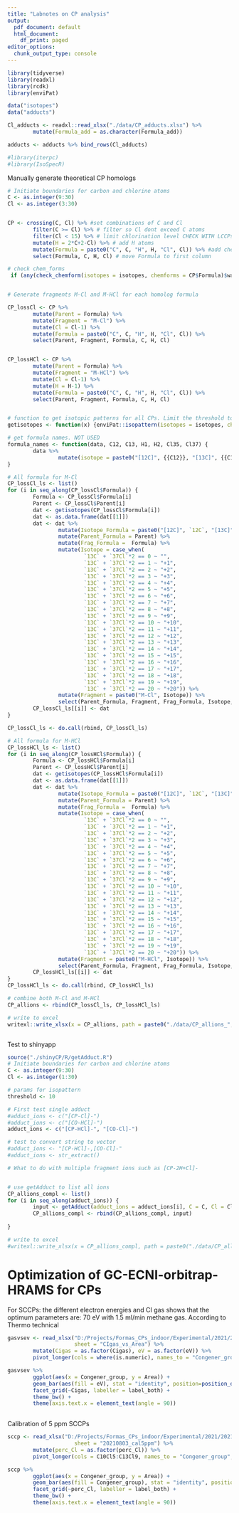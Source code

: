 ```yaml
---
title: "Labnotes on CP analysis"
output:
  pdf_document: default
  html_document:
    df_print: paged
editor_options:
  chunk_output_type: console
---
```



```r

library(tidyverse)
library(readxl)
library(rcdk)
library(enviPat)

data("isotopes")
data("adducts")

Cl_adducts <- readxl::read_xlsx("./data/CP_adducts.xlsx") %>%
        mutate(Formula_add = as.character(Formula_add))

adducts <- adducts %>% bind_rows(Cl_adducts)

#library(iterpc)
#library(IsoSpecR)

```



Manually generate theoretical CP homologs
```r

# Initiate boundaries for carbon and chlorine atoms
C <- as.integer(9:30)
Cl <- as.integer(3:30)


CP <- crossing(C, Cl) %>% #set combinations of C and Cl
        filter(C >= Cl) %>% # filter so Cl dont exceed C atoms
        filter(Cl < 15) %>% # limit chlorination level CHECK WITH LCCPs!!
        mutate(H = 2*C+2-Cl) %>% # add H atoms
        mutate(Formula = paste0("C", C, "H", H, "Cl", Cl)) %>% #add chemical formula
        select(Formula, C, H, Cl) # move Formula to first column

# check chem_forms
 if (any(check_chemform(isotopes = isotopes, chemforms = CP$Formula)$warning == TRUE)) {print("Warning: incorrect formula")} else {"All correct"}


# Generate fragments M-Cl and M-HCl for each homolog formula

CP_lossCl <- CP %>%
        mutate(Parent = Formula) %>%
        mutate(Fragment = "M-Cl") %>%
        mutate(Cl = Cl-1) %>%
        mutate(Formula = paste0("C", C, "H", H, "Cl", Cl)) %>%
        select(Parent, Fragment, Formula, C, H, Cl)


CP_lossHCl <- CP %>%
        mutate(Parent = Formula) %>%
        mutate(Fragment = "M-HCl") %>%
        mutate(Cl = Cl-1) %>%
        mutate(H = H-1) %>%
        mutate(Formula = paste0("C", C, "H", H, "Cl", Cl)) %>%
        select(Parent, Fragment, Formula, C, H, Cl)


# function to get isotopic patterns for all CPs. Limit the threshold to 1%, neutral form. data("isotopes") needs to be loaded first
getisotopes <- function(x) {enviPat::isopattern(isotopes = isotopes, chemforms = x, threshold = 1, plotit = FALSE, charge = -1)}

# get formula names. NOT USED
formula_names <- function(data, C12, C13, H1, H2, Cl35, Cl37) {
        data %>%
                mutate(isotope = paste0("[12C]", {{C12}}, "[13C]", {{C13}}, "[1H]", {{H1}}, "[2H]", {{H2}}, "[35Cl]", {{Cl35}}, "[37Cl]", {{Cl37}}))
}

# All formula for M-Cl
CP_lossCl_ls <- list()
for (i in seq_along(CP_lossCl$Formula)) {
        Formula <- CP_lossCl$Formula[i]
        Parent <- CP_lossCl$Parent[i]
        dat <- getisotopes(CP_lossCl$Formula[i])
        dat <- as.data.frame(dat[[1]])
        dat <- dat %>% 
                mutate(Isotope_Formula = paste0("[12C]", `12C`, "[13C]", `13C`, "[1H]", `1H`, "[2H]", `2H`, "[35Cl]", `35Cl`, "[37Cl]", `37Cl`)) %>%
                mutate(Parent_Formula = Parent) %>%
                mutate(Frag_Formula =  Formula) %>%
                mutate(Isotope = case_when(
                        `13C` + `37Cl`*2 == 0 ~ "",
                        `13C` + `37Cl`*2 == 1 ~ "+1",
                        `13C` + `37Cl`*2 == 2 ~ "+2",
                        `13C` + `37Cl`*2 == 3 ~ "+3",
                        `13C` + `37Cl`*2 == 4 ~ "+4",
                        `13C` + `37Cl`*2 == 5 ~ "+5",
                        `13C` + `37Cl`*2 == 6 ~ "+6",
                        `13C` + `37Cl`*2 == 7 ~ "+7",
                        `13C` + `37Cl`*2 == 8 ~ "+8",
                        `13C` + `37Cl`*2 == 9 ~ "+9",
                        `13C` + `37Cl`*2 == 10 ~ "+10",
                        `13C` + `37Cl`*2 == 11 ~ "+11",
                        `13C` + `37Cl`*2 == 12 ~ "+12",
                        `13C` + `37Cl`*2 == 13 ~ "+13",
                        `13C` + `37Cl`*2 == 14 ~ "+14",
                        `13C` + `37Cl`*2 == 15 ~ "+15",
                        `13C` + `37Cl`*2 == 16 ~ "+16",
                        `13C` + `37Cl`*2 == 17 ~ "+17",
                        `13C` + `37Cl`*2 == 18 ~ "+18",
                        `13C` + `37Cl`*2 == 19 ~ "+19",
                        `13C` + `37Cl`*2 == 20 ~ "+20")) %>%
                mutate(Fragment = paste0("M-Cl", Isotope)) %>%
                select(Parent_Formula, Fragment, Frag_Formula, Isotope, Isotope_Formula, `m/z`, abundance, `12C`, `13C`, `1H`, `2H`, `35Cl`, `37Cl`)
        CP_lossCl_ls[[i]] <- dat
}

CP_lossCl_ls <- do.call(rbind, CP_lossCl_ls)

# All formula for M-HCl
CP_lossHCl_ls <- list()
for (i in seq_along(CP_lossHCl$Formula)) {
        Formula <- CP_lossHCl$Formula[i]
        Parent <- CP_lossHCl$Parent[i]
        dat <- getisotopes(CP_lossHCl$Formula[i])
        dat <- as.data.frame(dat[[1]])
        dat <- dat %>% 
                mutate(Isotope_Formula = paste0("[12C]", `12C`, "[13C]", `13C`, "[1H]", `1H`, "[2H]", `2H`, "[35Cl]", `35Cl`, "[37Cl]", `37Cl`)) %>%
                mutate(Parent_Formula = Parent) %>%
                mutate(Frag_Formula =  Formula) %>%
                mutate(Isotope = case_when(
                        `13C` + `37Cl`*2 == 0 ~ "",
                        `13C` + `37Cl`*2 == 1 ~ "+1",
                        `13C` + `37Cl`*2 == 2 ~ "+2",
                        `13C` + `37Cl`*2 == 3 ~ "+3",
                        `13C` + `37Cl`*2 == 4 ~ "+4",
                        `13C` + `37Cl`*2 == 5 ~ "+5",
                        `13C` + `37Cl`*2 == 6 ~ "+6",
                        `13C` + `37Cl`*2 == 7 ~ "+7",
                        `13C` + `37Cl`*2 == 8 ~ "+8",
                        `13C` + `37Cl`*2 == 9 ~ "+9",
                        `13C` + `37Cl`*2 == 10 ~ "+10",
                        `13C` + `37Cl`*2 == 11 ~ "+11",
                        `13C` + `37Cl`*2 == 12 ~ "+12",
                        `13C` + `37Cl`*2 == 13 ~ "+13",
                        `13C` + `37Cl`*2 == 14 ~ "+14",
                        `13C` + `37Cl`*2 == 15 ~ "+15",
                        `13C` + `37Cl`*2 == 16 ~ "+16",
                        `13C` + `37Cl`*2 == 17 ~ "+17",
                        `13C` + `37Cl`*2 == 18 ~ "+18",
                        `13C` + `37Cl`*2 == 19 ~ "+19",
                        `13C` + `37Cl`*2 == 20 ~ "+20")) %>%
                mutate(Fragment = paste0("M-HCl", Isotope)) %>%
                select(Parent_Formula, Fragment, Frag_Formula, Isotope, Isotope_Formula, `m/z`, abundance, `12C`, `13C`, `1H`, `2H`, `35Cl`, `37Cl`)
        CP_lossHCl_ls[[i]] <- dat
}
CP_lossHCl_ls <- do.call(rbind, CP_lossHCl_ls)

# combine both M-Cl and M-HCl
CP_allions <- rbind(CP_lossCl_ls, CP_lossHCl_ls)

# write to excel
writexl::write_xlsx(x = CP_allions, path = paste0("./data/CP_allions_", Sys.Date(),".xlsx"))



```


Test to shinyapp
```r

source("./shinyCP/R/getAdduct.R")
# Initiate boundaries for carbon and chlorine atoms
C <- as.integer(9:30)
Cl <- as.integer(1:30)

# params for isopattern
threshold <- 10

# First test single adduct
#adduct_ions <- c("[CP-Cl]-")
#adduct_ions <- c("[CO-HCl]-")
adduct_ions <- c("[CP-HCl]-", "[CO-Cl]-")

# test to convert string to vector
#adduct_ions <- "[CP-HCl]-,[CO-Cl]-"
#adduct_ions <- str_extract()

# What to do with multiple fragment ions such as [CP-2H+Cl]-


# use getAdduct to list all ions
CP_allions_compl <- list()
for (i in seq_along(adduct_ions)) {
        input <- getAdduct(adduct_ions = adduct_ions[i], C = C, Cl = Cl, threshold = threshold)
        CP_allions_compl <- rbind(CP_allions_compl, input)
        
}

# write to excel
#writexl::write_xlsx(x = CP_allions_compl, path = paste0("./data/CP_allions_", Sys.Date(),".xlsx"))

```


# Optimization of GC-ECNI-orbitrap-HRAMS for CPs

For SCCPs: the different electron energies and CI gas shows that the optimum parameters are: 70 eV with 1.5 ml/min methane gas. According to Thermo technical 

```r

gasvsev <- read_xlsx("D:/Projects/Formas_CPs_indoor/Experimental/2021/20210802_ECNI_optimization_params.xlsx", 
                     sheet = "CIgas_vs_Area") %>%
        mutate(Cigas = as.factor(Cigas), eV = as.factor(eV)) %>%
        pivot_longer(cols = where(is.numeric), names_to = "Congener_group", values_to = "Area")

gasvsev %>%
        ggplot(aes(x = Congener_group, y = Area)) +
        geom_bar(aes(fill = eV), stat = "identity", position=position_dodge()) +
        facet_grid(~Cigas, labeller = label_both) +
        theme_bw() +
        theme(axis.text.x = element_text(angle = 90))
        


```


Calibration of 5 ppm SCCPs

```r

sccp <- read_xlsx("D:/Projects/Formas_CPs_indoor/Experimental/2021/20210802_ECNI_optimization_params.xlsx", 
                     sheet = "20210803_cal5ppm") %>%
        mutate(perc_Cl = as.factor(perc_Cl)) %>%
        pivot_longer(cols = C10Cl5:C13Cl9, names_to = "Congener_group", values_to = "Area")

sccp %>%
        ggplot(aes(x = Congener_group, y = Area)) +
        geom_bar(aes(fill = Congener_group), stat = "identity", position=position_dodge()) +
        facet_grid(~perc_Cl, labeller = label_both) +
        theme_bw() +
        theme(axis.text.x = element_text(angle = 90))
        


```






